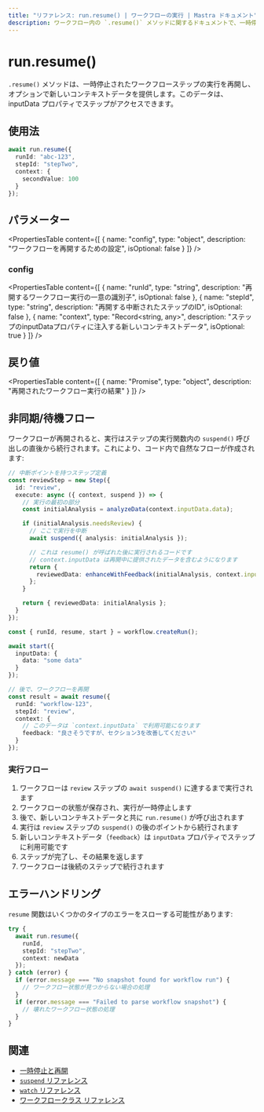 ```yaml
---
title: "リファレンス: run.resume() | ワークフローの実行 | Mastra ドキュメント"
description: ワークフロー内の `.resume()` メソッドに関するドキュメントで、一時停止されたワークフローステップの実行を再開します。
---
```


# run.resume()

`.resume()` メソッドは、一時停止されたワークフローステップの実行を再開し、オプションで新しいコンテキストデータを提供します。このデータは、inputData プロパティでステップがアクセスできます。

## 使用法

```typescript copy showLineNumbers
await run.resume({
  runId: "abc-123",
  stepId: "stepTwo",
  context: {
    secondValue: 100
  }
});
```

## パラメーター

<PropertiesTable
  content={[
    {
      name: "config",
      type: "object",
      description: "ワークフローを再開するための設定",
      isOptional: false
    }
  ]}
/>

### config

<PropertiesTable
  content={[
    {
      name: "runId",
      type: "string",
      description: "再開するワークフロー実行の一意の識別子",
      isOptional: false
    },
    {
      name: "stepId",
      type: "string",
      description: "再開する中断されたステップのID",
      isOptional: false
    },
    {
      name: "context",
      type: "Record<string, any>",
      description: "ステップのinputDataプロパティに注入する新しいコンテキストデータ",
      isOptional: true
    }
  ]}
/>

## 戻り値

<PropertiesTable
  content={[
    {
      name: "Promise<WorkflowResult>",
      type: "object",
      description: "再開されたワークフロー実行の結果"
    }
  ]}
/>

## 非同期/待機フロー

ワークフローが再開されると、実行はステップの実行関数内の `suspend()` 呼び出しの直後から続行されます。これにより、コード内で自然なフローが作成されます:

```typescript
// 中断ポイントを持つステップ定義
const reviewStep = new Step({
  id: "review",
  execute: async ({ context, suspend }) => {
    // 実行の最初の部分
    const initialAnalysis = analyzeData(context.inputData.data);

    if (initialAnalysis.needsReview) {
      // ここで実行を中断
      await suspend({ analysis: initialAnalysis });

      // これは resume() が呼ばれた後に実行されるコードです
      // context.inputData は再開中に提供されたデータを含むようになります
      return {
        reviewedData: enhanceWithFeedback(initialAnalysis, context.inputData.feedback)
      };
    }

    return { reviewedData: initialAnalysis };
  }
});

const { runId, resume, start } = workflow.createRun();

await start({
  inputData: {
    data: "some data"
  }
});

// 後で、ワークフローを再開
const result = await resume({
  runId: "workflow-123",
  stepId: "review",
  context: {
    // このデータは `context.inputData` で利用可能になります
    feedback: "良さそうですが、セクション3を改善してください"
  }
});
```

### 実行フロー

1. ワークフローは `review` ステップの `await suspend()` に達するまで実行されます
2. ワークフローの状態が保存され、実行が一時停止します
3. 後で、新しいコンテキストデータと共に `run.resume()` が呼び出されます
4. 実行は `review` ステップの `suspend()` の後のポイントから続行されます
5. 新しいコンテキストデータ（`feedback`）は `inputData` プロパティでステップに利用可能です
6. ステップが完了し、その結果を返します
7. ワークフローは後続のステップで続行されます

## エラーハンドリング

`resume` 関数はいくつかのタイプのエラーをスローする可能性があります:

```typescript
try {
  await run.resume({
    runId,
    stepId: "stepTwo",
    context: newData
  });
} catch (error) {
  if (error.message === "No snapshot found for workflow run") {
    // ワークフロー状態が見つからない場合の処理
  }
  if (error.message === "Failed to parse workflow snapshot") {
    // 壊れたワークフロー状態の処理
  }
}
```

## 関連

- [一時停止と再開](../../workflows/suspend-and-resume.mdx)
- [`suspend` リファレンス](./suspend.mdx)
- [`watch` リファレンス](./watch.mdx)
- [ワークフロークラス リファレンス](./workflow.mdx)
```
